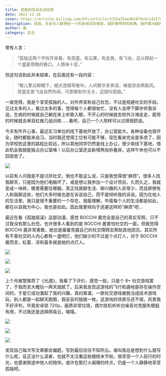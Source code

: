 ```yaml
---
title: 孤独的花朵永远绽放
date: 2022-11-16
cover: https://article.biliimg.com/bfs/article/3c55a35ae401879c6c14317ca5f069fc9092718e.jpg@500w.webp
description: 孤独，总会令人联想到一个形影相吊的情景，就好像带刺的玫瑰，拨开那冷峻的外表，或许我们能够看到潜藏的柔弱。
author: 胤
category: 生活
---
```


曾有人言：

> “孤独这两个字拆开来看，有孩童，有瓜果，有走兽，有飞虫，足以撑起一个盛夏傍晚的巷口，人情味十足。”

但这句话到此并未结束，在后面还有一段内容：

> “稚儿擎瓜柳棚下，细犬逐蝶窄巷中。人间繁华多笑语，唯我空余两鬓风。孩童走兽飞虫自然热闹，可那都和你无关，这就叫孤独。”

一直觉得，我是个享受孤独的人，对外界宣称自己社恐，不过是规避社交的手段。见过太多的人，看过太多的事，觉得每个人都很匆忙，没有人会停下脚步听我诉说。生病的时候就自己躺在床上听歌入眠，不开心的时候就去校外沙滩走走，疲劳的时候就去单双杠做几组训练……看吧，自己一个人照样可以过得很舒适。

今天有件开心事，最近实习单位的线下基地开放了，办公室挺大，各种设备也很齐全，随时都能来自习。当时我还觉得工位有可能不够，现在看来完全是多虑了，因为学校到这里的路程比较远，所以其他同学仍然是线上办公，很少来线下基地，借此机会我就能独占办公室咯！以后办公室还会新增两张折叠床，这样午休也可以不回宿舍了。

![](https://article.biliimg.com/bfs/article/bf02aacef60759a663137746df122629e34c282c.jpg@800w_400h_1c.webp)

以前有人问我是不是讨厌社交，倒也不能这么说，只是我觉得很“麻烦”。很多人找我聊天，只是因为他们电脑坏了，或是想让我参加一个设计项目，久而久之，我就变成一块砖，哪里需要往哪搬。真正找我聊生活、聊兴趣的人非常少，而且即使有人和我聊这些，他们大多时候也是在诉说自己，而不是倾听我的诉说。因为在他人的生活里，我只是很不重要的一个存在，我能理解，毕竟每个人的生活都是如此，都在以自我为中心，我也是如此。因此我更倾向于逃避这样的“麻烦”吧...

最近在看《孤独摇滚》这部动漫，感觉 BOCCHI 酱完全是自己的真实写照，只不过我没有那么社恐。也许很多人看到的是 BOCCHI 酱害怕社交的一面，但我觉得 BOCCHI 酱非常勇敢，她总是屡屡克服自己的社交障碍去帮助其他团员。其实所有不善社交的人内心都有一盏明灯，他们缺少的不过是个点灯人，对于 BOCCHI 酱而言，虹夏、凉和喜多就是她的点灯人。

![](https://article.biliimg.com/bfs/article/df26817b77ed55dac1bc938c2c77ea980ca1dda2.png@800w_400h_1c.webp)

![](https://article.biliimg.com/bfs/article/166af8c6b76d4e69721baccde37019b24724d48c.png@800w_400h_1c.webp)

![](https://article.biliimg.com/bfs/article/5f279d283d41153d608d53d8d03fc15fffda0c93.png@800w_400h_1c.webp)

上个月被慧推荐了《光遇》，我看了下评价，感觉一般，只是个 8+ 社交游戏罢了，于我而言大概玩一两天就腻了。后来我发现这游戏的飞行和遁地是存在操作空间的，于是它成功激起了我的兴趣，真的离谱，一款社交游戏被我当成技术游戏玩，别人都是一起聊天跑图，我妥妥的独狼一枚。这游戏的场景乐还不错，风景我不好评判，毕竟安卓锁 720p，画质非常垃圾，偶尔挂机听听白噪音对克服失眠挺有用，不过我还是选择网易云，嘻嘻。

![](https://article.biliimg.com/bfs/article/97e18bb2256b474b9c179a69cbd651374160d1a4.jpg@800w_400h_1c.webp)

![](https://article.biliimg.com/bfs/article/67c786651c7f75a56bda35add6b20778648f1c14.jpg@800w_400h_1c.webp)

![](https://article.biliimg.com/bfs/article/4f4466d7852c263c860cc8be749a937306e56191.jpg@800w_400h_1c.webp)

发现自己每次写文章都会偏题，写到最后往往不知所云。谁叫我总是想到什么就写什么呢，反正没什么读者，也就不太注重这些细枝末节啦。很享受一个人前行的时光，也感谢旅途中他人的陪伴。或许在那灯火阑珊的终点，仍是一个人静静地享受孤独吧。
